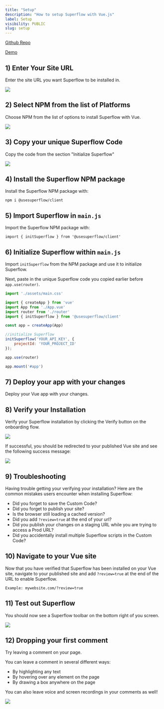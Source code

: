 ```yaml
---
title: "Setup"
description: "How to setup Superflow with Vue.js"
label: Setup
visibility: PUBLIC
slug: setup
---
```


[Github Repo](https://github.com/benjvelt/superflow-vue)

[Demo](https://superflow-vue.vercel.app/?review=true)

## 1) Enter Your Site URL

Enter the site URL you want Superflow to be installed in.

 
![](https://cdn.hashnode.com/res/hashnode/image/upload/v1733137298431/EEyBEqarl.png?auto=format)
 

## 2) Select NPM from the list of Platforms

Choose NPM from the list of options to install Superflow with Vue.

 
![](https://cdn.hashnode.com/res/hashnode/image/upload/v1733202339220/OAjkGhhK-.png?auto=format)
 

## 3) Copy your unique Superflow Code

Copy the code from the section "Initialize Superflow"

 
![](https://cdn.hashnode.com/res/hashnode/image/upload/v1733202371925/G1EFWvy7r.png?auto=format)
 

## 4) Install the Superflow NPM package

Install the Superflow NPM package with:

```
npm i @usesuperflow/client
```

## 5) Import Superflow in `main.js`

Import the Superflow NPM package with:

```
import { initSuperflow } from '@usesuperflow/client'
```

## 6) Initialize Superflow within `main.js`

Import `initSuperflow` from the NPM package and use it to initialize Superflow.

Next, paste in the unique Superflow code you copied earlier before `app.use(router)`.


```js
import './assets/main.css'

import { createApp } from 'vue'
import App from './App.vue'
import router from './router'
import { initSuperflow } from '@usesuperflow/client'

const app = createApp(App)

//initialize Superflow
initSuperflow('YOUR_API_KEY', {
    projectId: 'YOUR_PROJECT_ID'
});

app.use(router)

app.mount('#app')

```
## 7) Deploy your app with your changes

Deploy your Vue app with your changes.


## 8) Verify your Installation

Verify your Superflow installation by clicking the Verify button on the onboarding flow.

 
![](https://cdn.hashnode.com/res/hashnode/image/upload/v1733137679622/cNOyYUW_-.png?auto=format)
 

If successful, you should be redirected to your published Vue site and see the following success message:

 
![](https://cdn.hashnode.com/res/hashnode/image/upload/v1733137773797/iHfwktxSw.png?auto=format)
 

## 9) Troubleshooting

Having trouble getting your verifying your installation? Here are the common mistakes users encounter when installing Superflow:

 - Did you forget to save the Custom Code?
 - Did you forget to publish your site?
 - Is the browser still loading a cached version?
 - Did you add `?review=true` at the end of your url?
 - Did you publish your changes on a staging URL while you are trying to access a Prod URL?
 - Did you accidentally install multiple Superflow scripts in the Custom Code?


## 10) Navigate to your Vue site 

Now that you have verified that Superflow has been installed on your Vue site, navigate to your published site and add `?review=true` at the end of the URL to enable Superflow. 

`Example: mywebsite.com/?review=true`


## 11) Test out Superflow

You should now see a Superflow toolbar on the bottom right of you screen.

 
![](https://cdn.hashnode.com/res/hashnode/image/upload/v1733137813622/xwWngcgVb.png?auto=format)
 




## 12) Dropping your first comment
Try leaving a comment on your page.

You can leave a comment in several different ways:
- By highlighting any text
- By hovering over any element on the page
- By drawing a box anywhere on the page

You can also leave voice and screen recordings in your comments as well!

 
![](https://cdn.hashnode.com/res/hashnode/image/upload/v1733137856433/LtsVBsWFJ.gif?auto=format)
 

